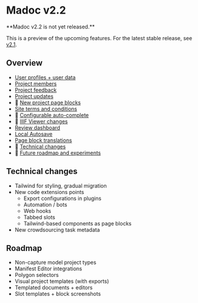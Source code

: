 
# Madoc v2.2

<Callout type="warning">
**Madoc v2.2 is not yet released.**

This is a preview of the upcoming features. For the latest stable release, see [v2.1](/releases/v2.1).
</Callout>

## Overview

- [User profiles + user data](/admin-guide/users/user-profiles)
- [Project members](/admin-guide/projects/project-members)
- [Project feedback](/admin-guide/projects/project-feedback)
- [Project updates](/admin-guide/projects/project-updates)
- 🚧 [New project page blocks](#)
- [Site terms and conditions](/admin-guide/configuration/guides/site-terms)
- 🚧 [Configurable auto-complete](#)
- 🚧 [IIIF Viewer changes](/user-guide/contributing/IIIF-viewer)
- [Review dashboard](/admin-guide/projects/review-dashboard)
- [Local Autosave](/user-guide/contributing/local-autosave)
- [Page block translations](/admin-guide/projects/page-blocks/page-block-translations)
- 🚧 [Technical changes](#technical-changes)
- 🚧 [Future roadmap and experiments](#roadmap)



## Technical changes

- Tailwind for styling, gradual migration
- New code extensions points
  - Export configurations in plugins
  - Automation / bots
  - Web hooks
  - Tabbed slots
  - Tailwind-based components as page blocks
- New crowdsourcing task metadata


## Roadmap

- Non-capture model project types
- Manifest Editor integrations
- Polygon selectors
- Visual project templates (with exports)
- Templated documents + editors
- Slot templates + block screenshots
